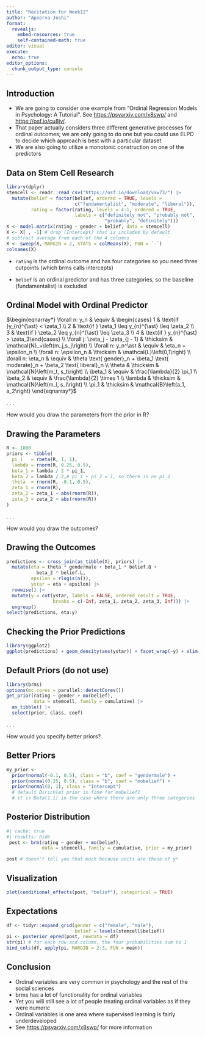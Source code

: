 ```yaml
---
title: "Recitation for Week12"
author: "Apoorva Joshi"
format:
  revealjs:
    embed-resources: true
    self-contained-math: true
editor: visual
execute: 
  echo: true
editor_options: 
  chunk_output_type: console
---
```


## Introduction

```{=html}
<script type="text/x-mathjax-config">
MathJax.Hub.Register.StartupHook("TeX Jax Ready",function () {
  MathJax.Hub.Insert(MathJax.InputJax.TeX.Definitions.macros,{
    cancel: ["Extension","cancel"],
    bcancel: ["Extension","cancel"],
    xcancel: ["Extension","cancel"],
    cancelto: ["Extension","cancel"]
  });
});
</script>
```
-   We are going to consider one example from "Ordinal Regression Models in Psychology: A Tutorial". See <https://psyarxiv.com/x8swp/> and <https://osf.io/cu8jv/>.
-   That paper actually considers three different generative processes for ordinal outcomes; we are only going to do one but you could use ELPD to decide which approach is best with a particular dataset
-   We are also going to utilize a monotonic construction on one of the predictors

## Data on Stem Cell Research

```r
library(dplyr)
stemcell <- readr::read_csv("https://osf.io/download/vxw73/") |> 
  mutate(belief = factor(belief, ordered = TRUE, levels = 
                         c("fundamentalist", "moderate", "liberal")),
         rating = factor(rating, levels = 4:1, ordered = TRUE,
                         labels = c("definitely not", "probably not",
                                    "probably", "definitely")))
X <- model.matrix(rating ~ gender + belief, data = stemcell)
X <- X[ , -1] # drop (Intercept) that is included by default
# subtract average from each of the 4 columns
X <- sweep(X, MARGIN = 2, STATS = colMeans(X), FUN = `-`)
colnames(X)
```

-   `rating` is the ordinal outcome and has four categories so you need three cutpoints (which brms calls intercepts)

-   `belief` is an ordinal predictor and has three categories, so the baseline (fundamentalist) is excluded

## Ordinal Model with Ordinal Predictor {.smaller}

$\begin{eqnarray*} \forall n: y_n & \equiv & \begin{cases} 1 & \text{if }y_{n}^{\ast} < \zeta_1 \\ 2 & \text{if } \zeta_1 \leq y_{n}^{\ast} \leq \zeta_2 \\ 3 & \text{if } \zeta_2 \leq y_{n}^{\ast} \leq \zeta_3 \\ 4 & \text{if } y_{n}^{\ast} > \zeta_3\end{cases} \\ \forall j: \zeta_j - \zeta_{j - 1} & \thicksim & \mathcal{N}_+\left(m_j,s_j\right) \\ \forall n: y_n^\ast & \equiv & \eta_n + \epsilon_n \\ \forall n: \epsilon_n & \thicksim & \mathcal{L}\left(0,1\right) \\ \forall n: \eta_n & \equiv & \theta \text{ gender}_n + \beta_1 \text{ moderate}_n + \beta_2 \text{ liberal}_n \\ \theta & \thicksim & \mathcal{N}\left(m_t, s_t\right) \\ \beta_1 & \equiv & \frac{\lambda}{2} \pi_1 \\ \beta_2 & \equiv & \frac{\lambda}{2} \times 1 \\ \lambda & \thicksim & \mathcal{N}\left(m_l, s_l\right) \\ \pi_1 & \thicksim & \mathcal{B}\left(a_1, a_2\right) \end{eqnarray*}$

. . .

How would you draw the parameters from the prior in R?

## Drawing the Parameters

```r
R <- 1000
priors <- tibble(
  pi_1   = rbeta(R, 1, 1),
  lambda = rnorm(R, 0.25, 0.5),
  beta_1 = lambda / 2 * pi_1,
  beta_2 = lambda / 2,# pi_1 + pi_2 = 1, so there is no pi_2 
  theta  = rnorm(R, -0.1, 0.5),
  zeta_1 = rnorm(R),
  zeta_2 = zeta_1 + abs(rnorm(R)),
  zeta_3 = zeta_2 + abs(rnorm(R))
)
```

. . .

How would you draw the outcomes?

## Drawing the Outcomes

```r
predictions <- cross_join(as_tibble(X), priors) |> 
  mutate(eta = theta * gendermale + beta_1 * belief.Q + 
           beta_2 * belief.L,
         epsilon = rlogis(n()),
         ystar = eta + epsilon) |> 
  rowwise() |>   
  mutate(y = cut(ystar, labels = FALSE, ordered_result = TRUE,
                 breaks = c(-Inf, zeta_1, zeta_2, zeta_3, Inf))) |> 
  ungroup()
select(predictions, eta:y)
```

## Checking the Prior Predictions

```r
library(ggplot2)
ggplot(predictions) + geom_density(aes(ystar)) + facet_wrap(~y) + xlim(-5,5)
```

## Default Priors (do not use)

```r
library(brms)
options(mc.cores = parallel::detectCores())
get_prior(rating ~ gender + mo(belief), 
          data = stemcell, family = cumulative) |> 
  as_tibble() |> 
  select(prior, class, coef)
```

. . .

How would you specify better priors?

## Better Priors

```r
my_prior <- 
  prior(normal(-0.1, 0.5), class = "b", coef = "gendermale") +
  prior(normal(0.25, 0.5), class = "b", coef = "mobelief") +
  prior(normal(0, 1), class = "Intercept")
  # default Dirichlet prior is fine for mobelief1
  # it is Beta(1,1) in the case where there are only three categories
```

## Posterior Distribution

```r
#| cache: true
#| results: hide
 post <- brm(rating ~ gender + mo(belief), 
             data = stemcell, family = cumulative, prior = my_prior)
```

```r
post # doesn't tell you that much because units are those of y*
```

## Visualization

```r
plot(conditional_effects(post, "belief"), categorical = TRUE)
```

## Expectations

```r
df <- tidyr::expand_grid(gender = c("female", "male"),
                         belief = levels(stemcell$belief))
pi <- posterior_epred(post, newdata = df)
str(pi) # for each row and column, the four probabilities sum to 1
bind_cols(df, apply(pi, MARGIN = 2:3, FUN = mean))
```

## Conclusion

-   Ordinal variables are very common in psychology and the rest of the social sciences
-   brms has a lot of functionality for ordinal variables
-   Yet you will still see a lot of people treating ordinal variables as if they were numeric
-   Ordinal variables is one area where supervised learning is fairly underdeveloped
-   See <https://psyarxiv.com/x8swp/> for more information

